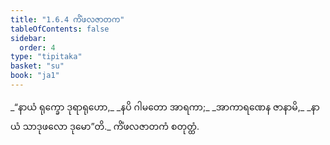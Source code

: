 ```yaml
---
title: "1.6.4 ကိံဖလဇာတက"
tableOfContents: false
sidebar:
  order: 4
type: "tipitaka"
basket: "su"
book: "ja1"
---
```



<DynamicBreadcrumb />

<Division number="54" book="ja1" e="ch" v="22" p="13">

<Paragraph number="119" type="verses" book="ja1">
_“နာယံ ရုက္ခော ဒုရာရုဟော,_  
_နပိ ဂါမတော အာရကာ;_  
_အာကာရဏေန ဇာနာမိ,_  
_နာယံ သာဒုဖလော ဒုမော”တိ._  


</Paragraph>
</Division>

<Paragraph number="120" type="center" book="ja1">
ကိံဖလဇာတကံ စတုတ္ထံ.
</Paragraph>